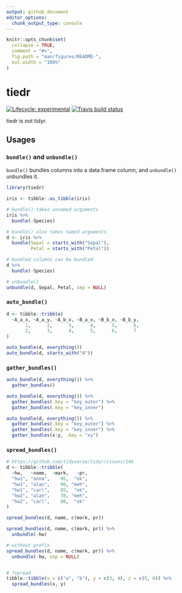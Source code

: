 ```yaml
---
output: github_document
editor_options: 
  chunk_output_type: console
---
```


<!-- README.md is generated from README.Rmd. Please edit that file -->

```r
knitr::opts_chunk$set(
  collapse = TRUE,
  comment = "#>",
  fig.path = "man/figures/README-",
  out.width = "100%"
)
```
# tiedr

<!-- badges: start -->
[![Lifecycle: experimental](https://img.shields.io/badge/lifecycle-experimental-orange.svg)](https://www.tidyverse.org/lifecycle/#experimental)
[![Travis build status](https://travis-ci.com/yutannihilation/tiedr.svg?branch=master)](https://travis-ci.com/yutannihilation/tiedr)
<!-- badges: end -->

tiedr is not tidyr.

## Usages

### `bundle()` and `unbundle()`

`bundle()` bundles columns into a data.frame column, and `unbundle()` unbundles it.

```r
library(tiedr)

iris <- tibble::as_tibble(iris)

# bundle() takes unnamed arguments
iris %>% 
  bundle(-Species)

# bundle() also takes named arguments
d <- iris %>% 
  bundle(Sepal = starts_with("Sepal"),
         Petal = starts_with("Petal"))

# bundled columns can be bundled
d %>%
  bundle(-Species)

# unbundle()
unbundle(d, Sepal, Petal, sep = NULL)
```

### `auto_bundle()`

```r
d <- tibble::tribble(
  ~A_a_x, ~A_a_y, ~A_b_x, ~B_a_x, ~B_b_x, ~B_b_y,
       1,      2,      3,      4,      5,      6,
       2,      3,      4,      5,      6,      7
)

auto_bundle(d, everything())
auto_bundle(d, starts_with("A"))
```

### `gather_bundles()`

```r
auto_bundle(d, everything()) %>%
  gather_bundles()

auto_bundle(d, everything()) %>%
  gather_bundles(.key = "key_outer") %>%
  gather_bundles(.key = "key_inner")

auto_bundle(d, everything()) %>%
  gather_bundles(.key = "key_outer") %>%
  gather_bundles(.key = "key_inner") %>%
  gather_bundles(x:y, .key = "xy")
```

### `spread_bundles()`

```r
# https://github.com/tidyverse/tidyr/issues/149
d <- tibble::tribble(
  ~hw,   ~name,  ~mark,   ~pr,
  "hw1", "anna",    95,  "ok",
  "hw1", "alan",    90, "meh",
  "hw1", "carl",    85,  "ok",
  "hw2", "alan",    70, "meh",
  "hw2", "carl",    80,  "ok"
)

spread_bundles(d, name, c(mark, pr))

spread_bundles(d, name, c(mark, pr)) %>%
  unbundle(-hw)

# without prefix
spread_bundles(d, name, c(mark, pr)) %>%
  unbundle(-hw, sep = NULL)


# ?spread
tibble::tibble(x = c("a", "b"), y = c(3, 4), z = c(5, 6)) %>%
  spread_bundles(x, y)
```
